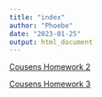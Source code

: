 ```yaml
---
title: "index"
author: "Phoebe"
date: "2023-01-25"
output: html_document
---
```


[Cousens Homework 2](Homework_02.html)


[Cousens Homework 3](CousensHomework_3.html)
